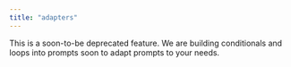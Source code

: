 ```yaml
---
title: "adapters"
---
```

<Warning>
This is a soon-to-be deprecated feature. We are building conditionals and loops into prompts soon to adapt prompts to your needs.
</Warning>